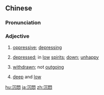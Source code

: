 {{also|沉闷}}
==Chinese==
{{zh-forms|s=沉闷}}

===Pronunciation===
{{zh-pron
|m=chénmèn
|c=cam4 mun6
|mn=tîm-būn
|cat=a
}}

===Adjective===
{{zh-adj}}

# {{qualifier|of an environment, atmosphere, etc.}} [[oppressive]]; [[depressing]]
# {{qualifier|of mood}} [[depressed]]; in [[low]] [[spirits]]; [[down]]; [[unhappy]]
# {{qualifier|of personality}} [[withdrawn]]; not [[outgoing]]
# {{qualifier|of voice}} [[deep]] and [[low]]

{{zh-cat|Advanced}}

[[hu:沉悶]]
[[ja:沉悶]]
[[zh:沉悶]]